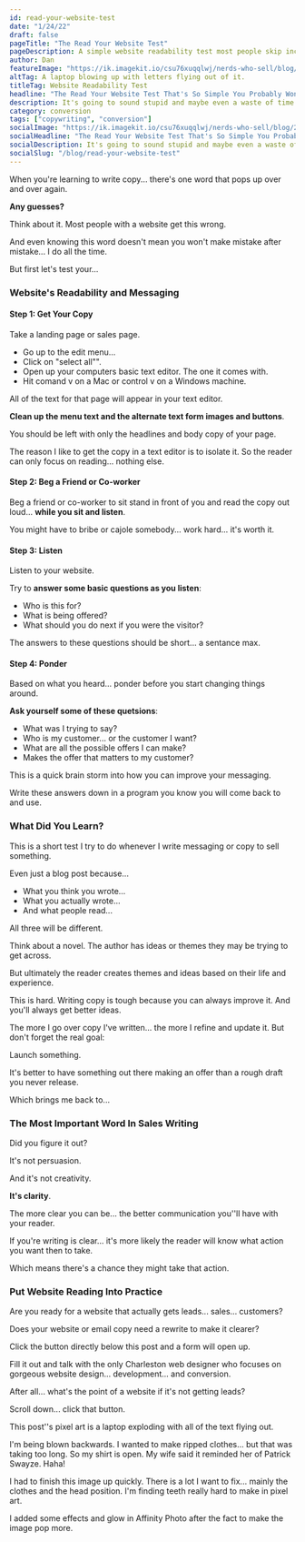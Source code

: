 ```yaml
---
id: read-your-website-test
date: "1/24/22"
draft: false
pageTitle: "The Read Your Website Test"
pageDescription: A simple website readability test most people skip including myself. Try this and you'll see fast how to make your pages clearer and persuasive.
author: Dan
featureImage: "https://ik.imagekit.io/csu76xuqqlwj/nerds-who-sell/blog/2022/website-readability-post-cover_SfKO7mC5W.jpg"
altTag: A laptop blowing up with letters flying out of it.
titleTag: Website Readability Test
headline: "The Read Your Website Test That's So Simple You Probably Won't Use It"
description: It's going to sound stupid and maybe even a waste of time. But if you do this readability test you'll be shocked at how your website actually sounds and reads.
category: conversion
tags: ["copywriting", "conversion"]
socialImage: "https://ik.imagekit.io/csu76xuqqlwj/nerds-who-sell/blog/2022/website-readability-social_uNJRAmMPj.jpg"
socialHeadline: "The Read Your Website Test That's So Simple You Probably Won't Use It"
socialDescription: It's going to sound stupid and maybe even a waste of time. But if you do this readability test you'll be shocked at how your website actually sounds and reads.
socialSlug: "/blog/read-your-website-test"
---
```



When you're learning to write copy... there's one word that pops up over and over again.

**Any guesses?**

Think about it. Most people with a website get this wrong.

And even knowing this word doesn't mean you won't make mistake after mistake... I do all the time.

But first let's test your...

### Website's Readability and Messaging

#### Step 1: Get Your Copy

Take a landing page or sales page.

- Go up to the edit menu...
- Click on "select all"".
- Open up your computers basic text editor. The one it comes with.
- Hit comand v on a Mac or control v on a Windows machine.

<PostImage
  url="https://ik.imagekit.io/csu76xuqqlwj/nerds-who-sell/blog/2022/select-all-text-1200x680_Xre_jaDll.jpg"
  imageWidth={1200}
  imageHeight={680}
  containerWidth={100}
  alt="Selecting all of the test on your webpage."
  title="Select All Text On Your Webpage"
/>

All of the text for that page will appear in your text editor.

**Clean up the menu text and the alternate text form images and buttons**.

You should be left with only the headlines and body copy of your page.

<PostImage
  url="https://ik.imagekit.io/csu76xuqqlwj/nerds-who-sell/blog/2022/paste-in-text-editor-1200x680_l7fs1RFzn.jpg"
  imageWidth={1200}
  imageHeight={680}
  containerWidth={100}
  alt="Past and clean up text in simple text editor."
  title="Paste and Clean Up In Text Editor"
/>

The reason I like to get the copy in a text editor is to isolate it. So the reader can only focus on reading... nothing else.

#### Step 2: Beg a Friend or Co-worker

Beg a friend or co-worker to sit stand in front of you and read the copy out loud... **while you sit and listen**.

You might have to bribe or cajole somebody... work hard... it's worth it.

#### Step 3: Listen

Listen to your website.

Try to **answer some basic questions as you listen**:

- Who is this for?
- What is being offered?
- What should you do next if you were the visitor?

The answers to these questions should be short... a sentance max.

#### Step 4: Ponder

Based on what you heard... ponder before you start changing things around.

**Ask yourself some of these quetsions**:

- What was I trying to say?
- Who is my customer... or the customer I want?
- What are all the possible offers I can make?
- Makes the offer that matters to my customer?

This is a quick brain storm into how you can improve your messaging.

Write these answers down in a program you know you will come back to and use.

### What Did You Learn?

This is a short test I try to do whenever I write messaging or copy to sell something.

Even just a blog post because...

- What you think you wrote...
- What you actually wrote...
- And what people read...

All three will be different.

Think about a novel. The author has ideas or themes they may be trying to get across.

But ultimately the reader creates themes and ideas based on their life and experience.

<CallOutBox>

This is hard. Writing copy is tough because you can always improve it. And you'll always get better ideas.

The more I go over copy I've written... the more I refine and update it. But don't forget the real goal:

Launch something.

It's better to have something out there making an offer than a rough draft you never release.

</CallOutBox>

Which brings me back to...

### The Most Important Word In Sales Writing

Did you figure it out?

It's not persuasion.

And it's not creativity.

**It's clarity**.

The more clear you can be... the better communication you''ll have with your reader.

If you're writing is clear... it's more likely the reader will know what action you want then to take.

Which means there's a chance they might take that action.

### Put Website Reading Into Practice

Are you ready for a website that actually gets leads... sales... customers?

Does your website or email copy need a rewrite to make it clearer?

Click the button directly below this post and a form will open up.

Fill it out and talk with the only <PostLink slug="/">Charleston web designer</PostLink> who focuses on gorgeous website design... development... and conversion.

After all... what's the point of a website if it's not getting leads?

Scroll down... click that button.

<CallOutBox>

This post''s pixel art is a laptop exploding with all of the text flying out.

I'm being blown backwards. I wanted to make ripped clothes... but that was taking too long. So my shirt is open. My wife said it reminded her of Patrick Swayze. Haha!

I had to finish this image up quickly. There is a lot I want to fix... mainly the clothes and the head position. I'm finding teeth really hard to make in pixel art.

I added some effects and glow in Affinity Photo after the fact to make the image pop more.

</CallOutBox>

